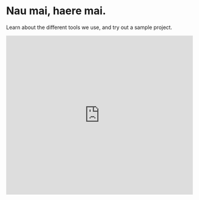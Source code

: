 # Nau mai, haere mai.

Learn about the different tools we use, and try out a sample project.

<iframe
  width="100%"
  height="430"
  src="https://www.youtube.com/embed/tAw80XRpcSI"
  frameborder="0"
  allow="accelerometer; autoplay; clipboard-write; encrypted-media; gyroscope; picture-in-picture"
  allowfullscreen
/>

Video shot by Isobel Beszant and Bo Chen, edited by Bo Chen
